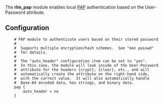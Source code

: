 The '''rlm_pap''' module enables local [[PAP]] authentication based on the User-Password attribute.

{{Default in the server source|src/modules/rlm_pap/}}

==Configuration==

{{Default in the server source|raddb/modules/pap}}

<pre>
	# PAP module to authenticate users based on their stored password
	#
	#  Supports multiple encryption/hash schemes.  See "man passwd"
	#  for details.
	#
	#  The "auto_header" configuration item can be set to "yes".
	#  In this case, the module will look inside of the User-Password
	#  attribute for the headers {crypt}, {clear}, etc., and will
	#  automatically create the attribute on the right-hand side,
	#  with the correct value.  It will also automatically handle
	#  Base-64 encoded data, hex strings, and binary data.
	pap {
		auto_header = no
	}
</pre>